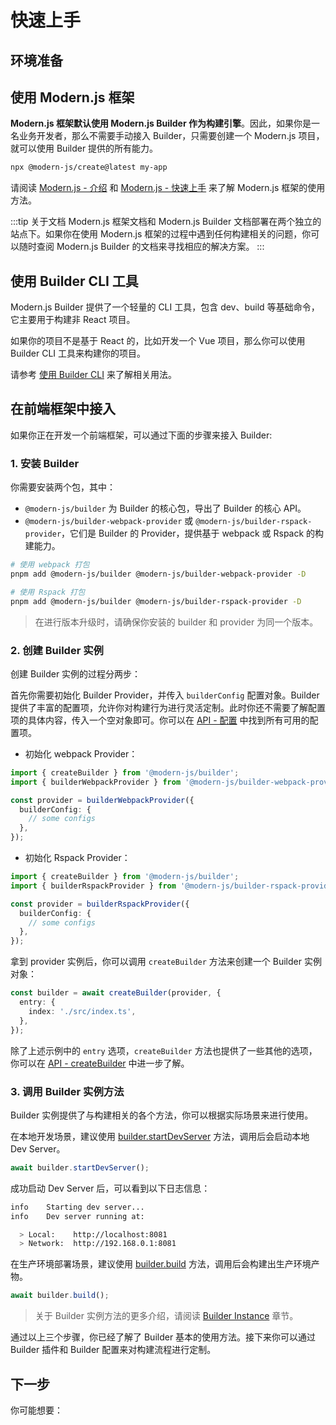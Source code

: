 # 快速上手

## 环境准备


<NodeVersion />

## 使用 Modern.js 框架

**Modern.js 框架默认使用 Modern.js Builder 作为构建引擎**。因此，如果你是一名业务开发者，那么不需要手动接入 Builder，只需要创建一个 Modern.js 项目，就可以使用 Builder 提供的所有能力。

```bash
npx @modern-js/create@latest my-app
```

请阅读 [Modern.js - 介绍](https://modernjs.dev/guides/get-started/introduction.html) 和 [Modern.js - 快速上手](https://modernjs.dev/guides/get-started/quick-start.html) 来了解 Modern.js 框架的使用方法。

:::tip 关于文档
Modern.js 框架文档和 Modern.js Builder 文档部署在两个独立的站点下。如果你在使用 Modern.js 框架的过程中遇到任何构建相关的问题，你可以随时查阅 Modern.js Builder 的文档来寻找相应的解决方案。
:::

## 使用 Builder CLI 工具

Modern.js Builder 提供了一个轻量的 CLI 工具，包含 dev、build 等基础命令，它主要用于构建非 React 项目。

如果你的项目不是基于 React 的，比如开发一个 Vue 项目，那么你可以使用 Builder CLI 工具来构建你的项目。

请参考 [使用 Builder CLI](/guide/basic/builder-cli) 来了解相关用法。

## 在前端框架中接入

如果你正在开发一个前端框架，可以通过下面的步骤来接入 Builder:

### 1. 安装 Builder

你需要安装两个包，其中：

- `@modern-js/builder` 为 Builder 的核心包，导出了 Builder 的核心 API。
- `@modern-js/builder-webpack-provider` 或 `@modern-js/builder-rspack-provider`，它们是 Builder 的 Provider，提供基于 webpack 或 Rspack 的构建能力。

```bash
# 使用 webpack 打包
pnpm add @modern-js/builder @modern-js/builder-webpack-provider -D

# 使用 Rspack 打包
pnpm add @modern-js/builder @modern-js/builder-rspack-provider -D
```

> 在进行版本升级时，请确保你安装的 builder 和 provider 为同一个版本。

### 2. 创建 Builder 实例

创建 Builder 实例的过程分两步：

首先你需要初始化 Builder Provider，并传入 `builderConfig` 配置对象。Builder 提供了丰富的配置项，允许你对构建行为进行灵活定制。此时你还不需要了解配置项的具体内容，传入一个空对象即可。你可以在 [API - 配置](/api/#配置) 中找到所有可用的配置项。

- 初始化 webpack Provider：

```ts
import { createBuilder } from '@modern-js/builder';
import { builderWebpackProvider } from '@modern-js/builder-webpack-provider';

const provider = builderWebpackProvider({
  builderConfig: {
    // some configs
  },
});
```

- 初始化 Rspack Provider：

```ts
import { createBuilder } from '@modern-js/builder';
import { builderRspackProvider } from '@modern-js/builder-rspack-provider';

const provider = builderRspackProvider({
  builderConfig: {
    // some configs
  },
});
```

拿到 provider 实例后，你可以调用 `createBuilder` 方法来创建一个 Builder 实例对象：

```ts
const builder = await createBuilder(provider, {
  entry: {
    index: './src/index.ts',
  },
});
```

除了上述示例中的 `entry` 选项，`createBuilder` 方法也提供了一些其他的选项，你可以在 [API - createBuilder](/api/builder-core.html#createbuilder) 中进一步了解。

### 3. 调用 Builder 实例方法

Builder 实例提供了与构建相关的各个方法，你可以根据实际场景来进行使用。

在本地开发场景，建议使用 [builder.startDevServer](/api/builder-instance.html#builder-startdevserver) 方法，调用后会启动本地 Dev Server。

```ts
await builder.startDevServer();
```

成功启动 Dev Server 后，可以看到以下日志信息：

```bash
info    Starting dev server...
info    Dev server running at:

  > Local:    http://localhost:8081
  > Network:  http://192.168.0.1:8081
```

在生产环境部署场景，建议使用 [builder.build](/api/builder-instance.html#builder-build) 方法，调用后会构建出生产环境产物。

```ts
await builder.build();
```

> 关于 Builder 实例方法的更多介绍，请阅读 [Builder Instance](/api/builder-instance.html) 章节。

通过以上三个步骤，你已经了解了 Builder 基本的使用方法。接下来你可以通过 Builder 插件和 Builder 配置来对构建流程进行定制。

## 下一步

你可能想要：


<NextSteps>
  <Step
    href="/guide/glossary.html"
    title="名词解释"
    description="了解 Builder 相关的概念"
  />
  <Step
    href="/guide/features.html"
    title="功能导航"
    description="了解 Builder 提供的所有功能"
  />
  <Step
    href="/api/index.html"
    title="查阅 API"
    description="查看详细的 API 文档"
  />
</NextSteps>
